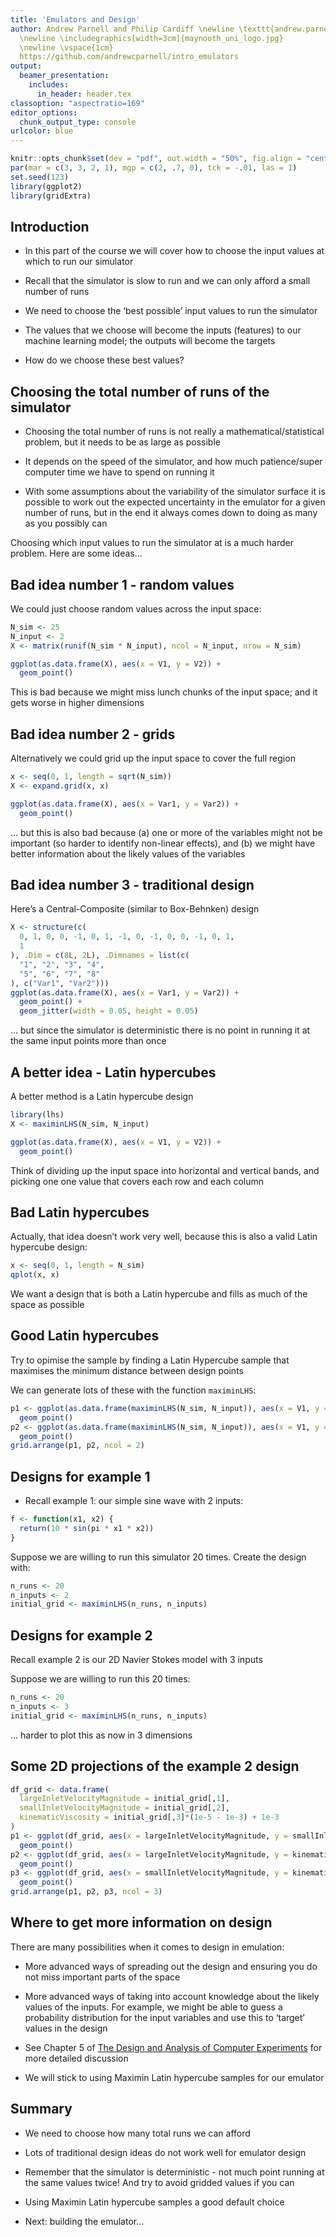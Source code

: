 ```yaml
---
title: 'Emulators and Design'
author: Andrew Parnell and Philip Cardiff \newline \texttt{andrew.parnell@mu.ie}   \newline \vspace{1cm}
  \newline \includegraphics[width=3cm]{maynooth_uni_logo.jpg}
  \newline \vspace{1cm}
  https://github.com/andrewcparnell/intro_emulators
output:
  beamer_presentation:
    includes:
      in_header: header.tex
classoption: "aspectratio=169"
editor_options: 
  chunk_output_type: console
urlcolor: blue
---
```


```r
knitr::opts_chunk$set(dev = "pdf", out.width = "50%", fig.align = "center")
par(mar = c(3, 3, 2, 1), mgp = c(2, .7, 0), tck = -.01, las = 1)
set.seed(123)
library(ggplot2)
library(gridExtra)
```

## Introduction

- In this part of the course we will cover how to choose the input values at which to run our simulator

- Recall that the simulator is slow to run and we can only afford a small number of runs

- We need to choose the 'best possible' input values to run the simulator

- The values that we choose will become the inputs (features) to our machine learning model; the outputs will become the targets

- How do we choose these best values?

## Choosing the total number of runs of the simulator

- Choosing the total number of runs is not really a mathematical/statistical problem, but it needs to be as large as possible

- It depends on the speed of the simulator, and how much patience/super computer time we have to spend on running it

- With some assumptions about the variability of the simulator surface it is possible to work out the expected uncertainty in the emulator for a given number of runs, but in the end it always comes down to doing as many as you possibly can

Choosing which input values to run the simulator at is a much harder problem. Here are some ideas...

## Bad idea number 1 - random values

We could just choose random values across the input space:

```r
N_sim <- 25
N_input <- 2
X <- matrix(runif(N_sim * N_input), ncol = N_input, nrow = N_sim)
```
```r
ggplot(as.data.frame(X), aes(x = V1, y = V2)) +
  geom_point()
```

This is bad because we might miss lunch chunks of the input space; and it gets worse in higher dimensions

## Bad idea number 2 - grids

Alternatively we could grid up the input space to cover the full region
```r
x <- seq(0, 1, length = sqrt(N_sim))
X <- expand.grid(x, x)
```
```r
ggplot(as.data.frame(X), aes(x = Var1, y = Var2)) +
  geom_point()
```

... but this is also bad because (a) one or more of the variables might not be important (so harder to identify non-linear effects), and (b) we might have better information about the likely values of the variables

## Bad idea number 3 - traditional design

Here's a Central-Composite (similar to Box-Behnken) design

```r
X <- structure(c(
  0, 1, 0, 0, -1, 0, 1, -1, 0, -1, 0, 0, -1, 0, 1,
  1
), .Dim = c(8L, 2L), .Dimnames = list(c(
  "1", "2", "3", "4",
  "5", "6", "7", "8"
), c("Var1", "Var2")))
ggplot(as.data.frame(X), aes(x = Var1, y = Var2)) +
  geom_point() +
  geom_jitter(width = 0.05, height = 0.05)
```

... but since the simulator is deterministic there is no point in running it at the same input points more than once


## A better idea - Latin hypercubes

A better method is a Latin hypercube design
```r
library(lhs)
X <- maximinLHS(N_sim, N_input)
```
```r
ggplot(as.data.frame(X), aes(x = V1, y = V2)) +
  geom_point()
```

Think of dividing up the input space into horizontal and vertical bands, and picking one one value that covers each row and each column

## Bad Latin hypercubes

Actually, that idea doesn't work very well, because this is also a valid Latin hypercube design:
```r
x <- seq(0, 1, length = N_sim)
qplot(x, x)
```

We want a design that is both a Latin hypercube and fills as much of the space as possible

## Good Latin hypercubes

Try to opimise the sample by finding a Latin Hypercube sample that maximises the minimum distance between design points

We can generate lots of these with the function `maximinLHS`:

```r
p1 <- ggplot(as.data.frame(maximinLHS(N_sim, N_input)), aes(x = V1, y = V2)) +
  geom_point()
p2 <- ggplot(as.data.frame(maximinLHS(N_sim, N_input)), aes(x = V1, y = V2)) +
  geom_point()
grid.arrange(p1, p2, ncol = 2)
```


## Designs for example 1

- Recall example 1: our simple sine wave with 2 inputs:
```r
f <- function(x1, x2) {
  return(10 * sin(pi * x1 * x2))
}
```

Suppose we are willing to run this simulator 20 times. Create the design with:

```r
n_runs <- 20
n_inputs <- 2
initial_grid <- maximinLHS(n_runs, n_inputs)
```

## Designs for example 2

Recall example 2 is our 2D Navier Stokes model with 3 inputs

Suppose we are willing to run this 20 times:

```r
n_runs <- 20
n_inputs <- 3
initial_grid <- maximinLHS(n_runs, n_inputs)
```

... harder to plot this as now in 3 dimensions

## Some 2D projections of the example 2 design

```r
df_grid <- data.frame(
  largeInletVelocityMagnitude = initial_grid[,1],
  smallInletVelocityMagnitude = initial_grid[,2],
  kinematicViscosity = initial_grid[,3]*(1e-5 - 1e-3) + 1e-3
)
p1 <- ggplot(df_grid, aes(x = largeInletVelocityMagnitude, y = smallInletVelocityMagnitude)) + 
  geom_point()
p2 <- ggplot(df_grid, aes(x = largeInletVelocityMagnitude, y = kinematicViscosity)) + 
  geom_point()
p3 <- ggplot(df_grid, aes(x = smallInletVelocityMagnitude, y = kinematicViscosity)) + 
  geom_point()
grid.arrange(p1, p2, p3, ncol = 3)
```

## Where to get more information on design

There are many possibilities when it comes to design in emulation:

- More advanced ways of spreading out the design and ensuring you do not miss important parts of the space

- More advanced ways of taking into account knowledge about the likely values of the inputs. For example, we might be able to guess a probability distribution for the input variables and use this to 'target' values in the design

- See Chapter 5 of [The Design and Analysis of Computer Experiments](https://www.asc.ohio-state.edu/santner.1/TJS-BJW-WIN/master-driver.pdf) for more detailed discussion

- We will stick to using Maximin Latin hypercube samples for our emulator


## Summary

- We need to choose how many total runs we can afford

- Lots of traditional design ideas do not work well for emulator design

- Remember that the simulator is deterministic - not much point running at the same values twice! And try to avoid gridded values if you can

- Using Maximin Latin hypercube samples a good default choice

- Next: building the emulator...
